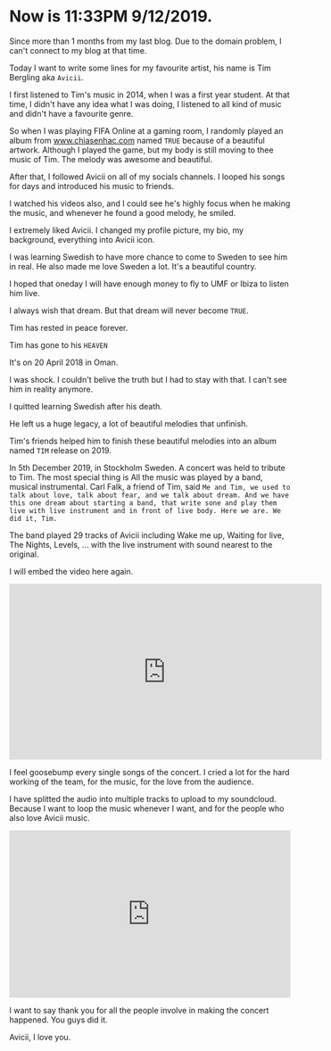 
<div className={styles["Welcome"]}>

# Now is 11:33PM 9/12/2019.

Since more than 1 months from my last blog. Due to the domain problem, I can't connect to my blog at that time.

Today I want to write some lines for my favourite artist, his name is Tim Bergling aka `Avicii`.

I first listened to Tim's music in 2014, when I was a first year student. At that time, I didn't have any idea what I was doing, I listened to all kind of music and didn't have a favourite genre.

So when I was playing FIFA Online at a gaming room, I randomly played an album from www.chiasenhac.com named `TRUE` because of a beautiful artwork. Although I played the game, but my body is still moving to thee music of Tim. The melody was awesome and beautiful.

After that, I followed Avicii on all of my socials channels. I looped his songs for days and introduced his music to friends.

I watched his videos also, and I could see he's highly focus when he making the music, and whenever he found a good melody, he smiled.

I extremely liked Avicii. I changed my profile picture, my bio, my background, everything into Avicii icon.

I was learning Swedish to have more chance to come to Sweden to see him in real. He also made me love Sweden a lot. It's a beautiful country.

I hoped that oneday I will have enough money to fly to UMF or Ibiza to listen him live.

I always wish that dream. But that dream will never become `TRUE`.

Tim has rested in peace forever.

Tim has gone to his `HEAVEN`

It's on 20 April 2018 in Oman.

I was shock. I couldn't belive the truth but I had to stay with that. I can't see him in reality anymore.

I quitted learning Swedish after his death.

He left us a huge legacy, a lot of beautiful melodies that unfinish.

Tim's friends helped him to finish these beautiful melodies into an album named `TIM` release on 2019.

In 5th December 2019, in Stockholm Sweden. A concert was held to tribute to Tim. The most special thing is All the music was played by a band, musical instrumental. Carl Falk, a friend of Tim, said `Me and Tim, we used to talk about love, talk about fear, and we talk about dream. And we have this one dream about starting a band, that write sone and play them live with live instrument and in front of live body. Here we are. We did it, Tim.`

The band played 29 tracks of Avicii including Wake me up, Waiting for live, The Nights, Levels, ... with the live instrument with sound nearest to the original.

I will embed the video here again.

<iframe width="560" height="315" src="https://www.youtube.com/embed/h2Tzd7MiOj8" frameborder="0" allow="accelerometer; autoplay; encrypted-media; gyroscope; picture-in-picture" allowfullscreen></iframe>

I feel goosebump every single songs of the concert. I cried a lot for the hard working of the team, for the music, for the love from the audience.

I have splitted the audio into multiple tracks to upload to my soundcloud. Because I want to loop the music whenever I want, and for the people who also love Avicii music.

<iframe width="100%" height="300" scrolling="no" frameborder="no" allow="autoplay" src="https://w.soundcloud.com/player/?url=https%3A//api.soundcloud.com/playlists/941664430&color=%23242424&auto_play=false&hide_related=false&show_comments=true&show_user=true&show_reposts=false&show_teaser=true&visual=true"></iframe>

I want to say thank you for all the people involve in making the concert happened. You guys did it.

Avicii, I love you.

</div>
